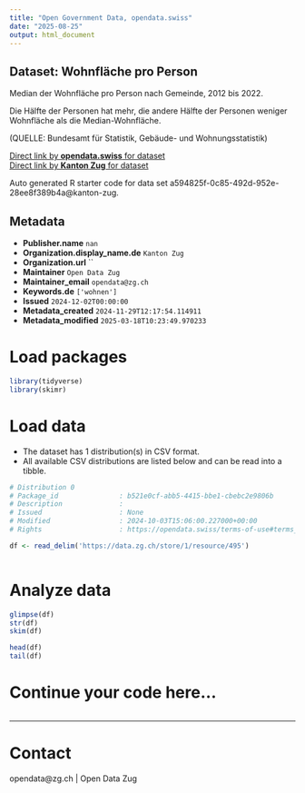 ```yaml
---
title: "Open Government Data, opendata.swiss"
date: "2025-08-25"
output: html_document
---
```


## Dataset: Wohnfläche pro Person

Median der Wohnfläche pro Person nach Gemeinde, 2012 bis 2022.						

Die Hälfte der Personen hat mehr, die andere Hälfte der Personen weniger Wohnfläche als die Median-Wohnfläche.

(QUELLE: Bundesamt für Statistik, Gebäude- und Wohnungsstatistik)

[Direct link by **opendata.swiss** for dataset](https://opendata.swiss/de/dataset/wohnflache-pro-person)<br>
[Direct link by **Kanton Zug** for dataset](https://www.zg.ch/behoerden/gesundheitsdirektion/statistikfachstelle/themen/09bau-und-wohnungswesen/wohnungen-2)

Auto generated R starter code for data set a594825f-0c85-492d-952e-28ee8f389b4a@kanton-zug.

## Metadata

- **Publisher.name** `nan`
- **Organization.display_name.de** `Kanton Zug`
- **Organization.url** ``
- **Maintainer** `Open Data Zug`
- **Maintainer_email** `opendata@zg.ch`
- **Keywords.de** `['wohnen']`
- **Issued** `2024-12-02T00:00:00`
- **Metadata_created** `2024-11-29T12:17:54.114911`
- **Metadata_modified** `2025-03-18T10:23:49.970233`


# Load packages

```r

library(tidyverse)
library(skimr)

```

# Load data

-   The dataset has 1 distribution(s) in CSV format.
-   All available CSV distributions are listed below and can be read into a tibble.

```r

# Distribution 0
# Package_id               : b521e0cf-abb5-4415-bbe1-cbebc2e9806b
# Description              : 
# Issued                   : None
# Modified                 : 2024-10-03T15:06:00.227000+00:00
# Rights                   : https://opendata.swiss/terms-of-use#terms_by

df <- read_delim('https://data.zg.ch/store/1/resource/495')



```

# Analyze data

```r

glimpse(df)
str(df)
skim(df)

head(df)
tail(df)

```

# Continue your code here...

```r

```

------------------------------------------------------------------------

# Contact

opendata@zg.ch | Open Data Zug
